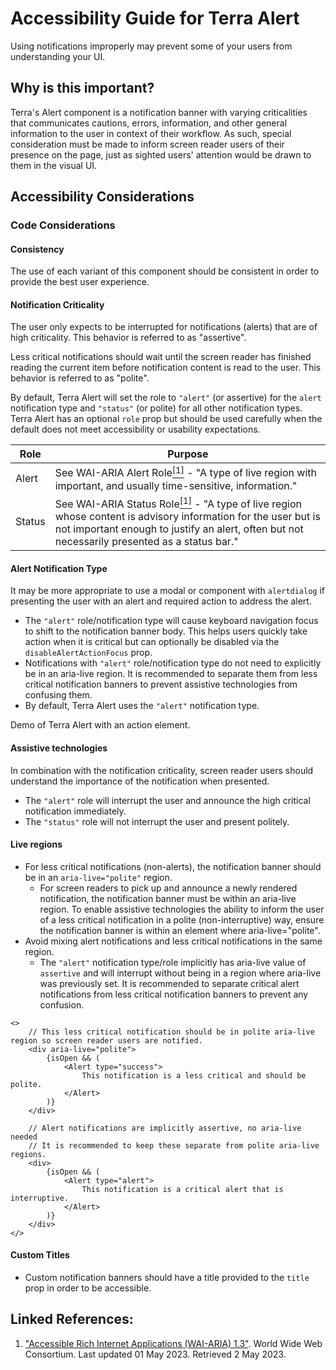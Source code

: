 

<Badge />

# Accessibility Guide for Terra Alert

<Notice variant="important" ariaLevel="2">

Using notifications improperly may prevent some of your users from understanding your UI.

</Notice>

<Whitespace />

## Why is this important?

Terra's Alert component is a notification banner with varying criticalities that communicates cautions, errors, information, and other general information to the user in context of their workflow. As such, special consideration must be made to inform screen reader users of their presence on the page, just as sighted users' attention would be drawn to them in the visual UI.

## Accessibility Considerations

### Code Considerations

#### Consistency

The use of each variant of this component should be consistent in order to provide the best user experience.

#### Notification Criticality

The user only expects to be interrupted for notifications (alerts) that are of high criticality. This behavior is referred to as "assertive".

Less critical notifications should wait until the screen reader has finished reading the current item before notification content is read to the user. This behavior is referred to as "polite".

By default, Terra Alert will set the role to `"alert"` (or assertive) for the `alert` notification type and `"status"` (or polite) for all other notification types.
Terra Alert has an optional `role` prop but should be used carefully when the default does not meet accessibility or usability expectations.

| Role | Purpose |
| --- | --- |
| Alert | See <Hyperlink href="https://w3c.github.io/aria/#alert" variant="external">WAI-ARIA Alert Role</Hyperlink>[<sup>[1]</sup>](/components/cerner-terra-core-docs/alert/accessibility-guide#linked-references) - "A type of live region with important, and usually time-sensitive, information." |
| Status | See <Hyperlink href="https://w3c.github.io/aria/#status" variant="external">WAI-ARIA Status Role</Hyperlink>[<sup>[1]</sup>](/components/cerner-terra-core-docs/alert/accessibility-guide#linked-references) - "A type of live region whose content is advisory information for the user but is not important enough to justify an alert, often but not necessarily presented as a status bar." |

#### Alert Notification Type

<Notice variant="ux-recommendation" ariaLevel="6">

It may be more appropriate to use a modal or component with `alertdialog` if presenting the user with an alert and required action to address the alert.

</Notice>

- The `"alert"` role/notification type will cause keyboard navigation focus to shift to the notification banner body.
        This helps users quickly take action when it is critical but can optionally be disabled via the `disableAlertActionFocus` prop.
- Notifications with `"alert"` role/notification type do not need to explicitly be in an aria-live region.
        It is recommended to separate them from less critical notification banners to prevent assistive technologies from confusing them.
- By default, Terra Alert uses the `"alert"` notification type.

Demo of Terra Alert with an action element.

<AlertActionFocusDemo />

#### Assistive technologies

In combination with the notification criticality, screen reader users should understand the importance of the notification when presented.

* The `"alert"` role will interrupt the user and announce the high critical notification immediately.
* The `"status"` role will not interrupt the user and present politely.

#### Live regions

- For less critical notifications (non-alerts), the notification banner should be in an `aria-live="polite"` region.
    - For screen readers to pick up and announce a newly rendered notification, the notification banner must be within an aria-live region.
    To enable assistive technologies the ability to inform the user of a less critical notification in a polite (non-interruptive) way, ensure the notification banner is
    within an element where aria-live="polite".
- Avoid mixing alert notifications and less critical notifications in the same region.
    - The `"alert"` notification type/role implicitly has aria-live value of `assertive` and will interrupt without being in a region where aria-live was previously set.
    It is recommended to separate critical alert notifications from less critical notification banners to prevent any confusion.

<div aria-label="Example code">


    <>
        // This less critical notification should be in polite aria-live region so screen reader users are notified.
        <div aria-live="polite">
            {isOpen && (
                <Alert type="success">
                    This notification is a less critical and should be polite.
                </Alert>
            )}
        </div>

        // Alert notifications are implicitly assertive, no aria-live needed
        // It is recommended to keep these separate from polite aria-live regions.
        <div>
            {isOpen && (
                <Alert type="alert">
                    This notification is a critical alert that is interruptive.
                </Alert>
            )}
        </div>
    </>

</div>

#### Custom Titles

- Custom notification banners should have a title provided to the `title` prop in order to be accessible.

<CustomExampleNoTitle title="Bad: Avoid notifications with no titles" />
<CustomExample title="Good: Titles help users understand notifications" />

## Linked References:
1. ["Accessible Rich Internet Applications (WAI-ARIA) 1.3"](https://w3c.github.io/aria/). World Wide Web Consortium. Last updated 01 May 2023. Retrieved 2 May 2023.